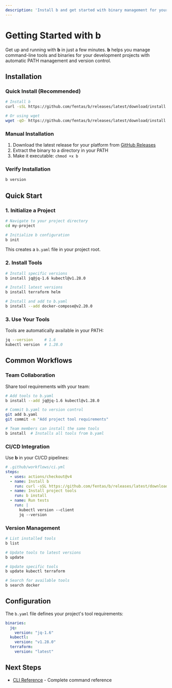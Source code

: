 ```yaml
---
description: 'Install b and get started with binary management for your development projects'
---
```


# Getting Started with b

Get up and running with **b** in just a few minutes. **b** helps you manage command-line tools and binaries for your development projects with automatic PATH management and version control.

## Installation

### Quick Install (Recommended)

```bash
# Install b
curl -sSL https://github.com/fentas/b/releases/latest/download/install.sh | bash

# Or using wget
wget -qO- https://github.com/fentas/b/releases/latest/download/install.sh | bash
```

### Manual Installation

1. Download the latest release for your platform from [GitHub Releases](https://github.com/fentas/b/releases)
2. Extract the binary to a directory in your PATH
3. Make it executable: `chmod +x b`

### Verify Installation

```bash
b version
```

## Quick Start

### 1. Initialize a Project

```bash
# Navigate to your project directory
cd my-project

# Initialize b configuration
b init
```

This creates a `b.yaml` file in your project root.

### 2. Install Tools

```bash
# Install specific versions
b install jq@jq-1.6 kubectl@v1.28.0

# Install latest versions
b install terraform helm

# Install and add to b.yaml
b install --add docker-compose@v2.20.0
```

### 3. Use Your Tools

Tools are automatically available in your PATH:

```bash
jq --version     # 1.6
kubectl version  # 1.28.0
```

## Common Workflows

### Team Collaboration

Share tool requirements with your team:

```bash
# Add tools to b.yaml
b install --add jq@jq-1.6 kubectl@v1.28.0

# Commit b.yaml to version control
git add b.yaml
git commit -m "Add project tool requirements"

# Team members can install the same tools
b install  # Installs all tools from b.yaml
```

### CI/CD Integration

Use **b** in your CI/CD pipelines:

```yaml
# .github/workflows/ci.yml
steps:
  - uses: actions/checkout@v4
  - name: Install b
    run: curl -sSL https://github.com/fentas/b/releases/latest/download/install.sh | bash
  - name: Install project tools
    run: b install
  - name: Run tests
    run: |
      kubectl version --client
      jq --version
```

### Version Management

```bash
# List installed tools
b list

# Update tools to latest versions
b update

# Update specific tools
b update kubectl terraform

# Search for available tools
b search docker
```

## Configuration

The `b.yaml` file defines your project's tool requirements:

```yaml
binaries:
  jq:
    version: "jq-1.6"
  kubectl:
    version: "v1.28.0"
  terraform:
    version: "latest"
```

## Next Steps

- [CLI Reference](/b/overview) - Complete command reference